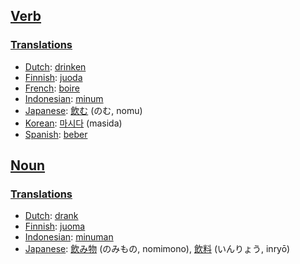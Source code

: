 ==[[Verb]]==

===[[Translation]]s===

*[[Dutch]]: [[drinken]]
*[[Finnish]]: [[juoda]]
*[[French]]: [[boire]]
*[[Indonesian]]: [[minum]]
*[[Japanese]]: [[飲む]] (のむ, nomu)
*[[Korean]]: [[마시다]] (masida)
*[[Spanish]]: [[beber]]

==[[Noun]]==

===[[Translation]]s===
*[[Dutch]]: [[drank]]
*[[Finnish]]: [[juoma]]
*[[Indonesian]]: [[minum|minuman]]
*[[Japanese]]: [[飲み物]] (のみもの, nomimono), [[飲料]] (いんりょう, inryō)